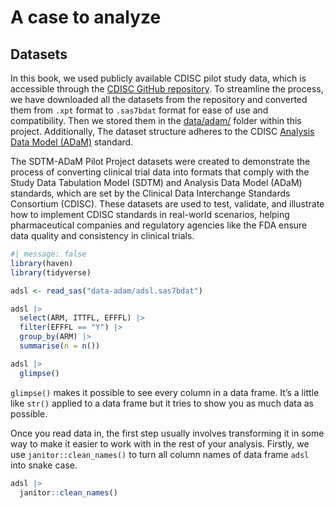 # A case to analyze

## **Datasets**

In this book, we used publicly available CDISC pilot study data, which is accessible through the [CDISC GitHub repository](https://github.com/cdisc-org/sdtm-adam-pilot-project/tree/master/updated-pilot-submission-package/900172/m5/datasets/cdiscpilot01/analysis/adam/datasets). To streamline the process, we have downloaded all the datasets from the repository and converted them from `.xpt` format to `.sas7bdat` format for ease of use and compatibility. Then we stored them in the [data/adam/](https://github.com/qbgaoo/r4ms/main/data/adam) folder within this project. Additionally, The dataset structure adheres to the CDISC [Analysis Data Model (ADaM)](https://www.cdisc.org/standards/foundational/adam) standard.

The SDTM-ADaM Pilot Project datasets were created to demonstrate the process of converting clinical trial data into formats that comply with the Study Data Tabulation Model (SDTM) and Analysis Data Model (ADaM) standards, which are set by the Clinical Data Interchange Standards Consortium (CDISC). These datasets are used to test, validate, and illustrate how to implement CDISC standards in real-world scenarios, helping pharmaceutical companies and regulatory agencies like the FDA ensure data quality and consistency in clinical trials.

```r
#| message: false
library(haven)
library(tidyverse)
```

```r
adsl <- read_sas("data-adam/adsl.sas7bdat")

adsl |> 
  select(ARM, ITTFL, EFFFL) |> 
  filter(EFFFL == "Y") |> 
  group_by(ARM) |> 
  summarise(n = n())
```

```r
adsl |> 
  glimpse()
```

`glimpse()` makes it possible to see every column in a data frame. It's a little like `str()` applied to a data frame but it tries to show you as much data as possible.

Once you read data in, the first step usually involves transforming it in some way to make it easier to work with in the rest of your analysis. Firstly, we use `janitor::clean_names()` to turn all column names of data frame `adsl` into snake case.

```r
adsl |> 
  janitor::clean_names()
```
